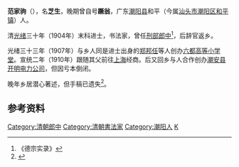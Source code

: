 {{Multiple issues|
{{Update|time=2022-04-02T15:30:41+00:00}}
{{Refimprove|time=2022-04-02T15:30:41+00:00}}
}}
'''范家驹'''（{{bd|1881年||1943年|catIdx=F范}}），名'''芝生'''，晚期曾自号'''蹶翁'''，广东[[潮阳县|潮阳县]]和平（今属[[汕头市|汕头市]][[潮阳区|潮阳区]][[和平镇|和平镇]]）人。

清[[光绪|光绪]]三十年（1904年）末科进士，书法家，曾任[[刑部|刑部]][[郎中|郎中]]<ref>《德宗实录》</ref>，后辞官返乡。

光绪三十三年（1907年）与乡人同是进士出身的[[郑邦任|郑邦任]]等人创办[[六都高等小学堂|六都高等小学堂]]。宣统二年（1910年）跟随其父前往[[上海|上海]]经商。后又回乡与人合作创办[[潮安县|潮安县]][[开明电力公司|开明电力公司]]，但因亏本倒闭。

晚年乡居潜心著述，但手稿已遗失<ref>{{cite web| language=zh-cn| publisher=大华网-汕头日报| title=【潮汕历代书法名家】范家驹书法：融隶楷于一炉| url=http://www.dahuawang.com/localnews/showlocal.asp?no=49634| author=黄舜生| date=2004-09-22| accessdate=2010-06-25| deadurl=yes| archiveurl=https://web.archive.org/web/20050925011706/http://www.dahuawang.com/localnews/showlocal.asp?no=49634| archivedate=2005-09-25}}</ref>。

==参考资料==
{{reflist}}

{{清朝人物小作品}}
{{光緒三十年甲辰恩科殿試金榜}}
{{DEFAULTSORT:Fan范}}
[[Category:清朝郎中|Category:清朝郎中]]
[[Category:清朝書法家|Category:清朝書法家]]
[[Category:潮阳人|Category:潮阳人]]
[[Category:范姓|K]]